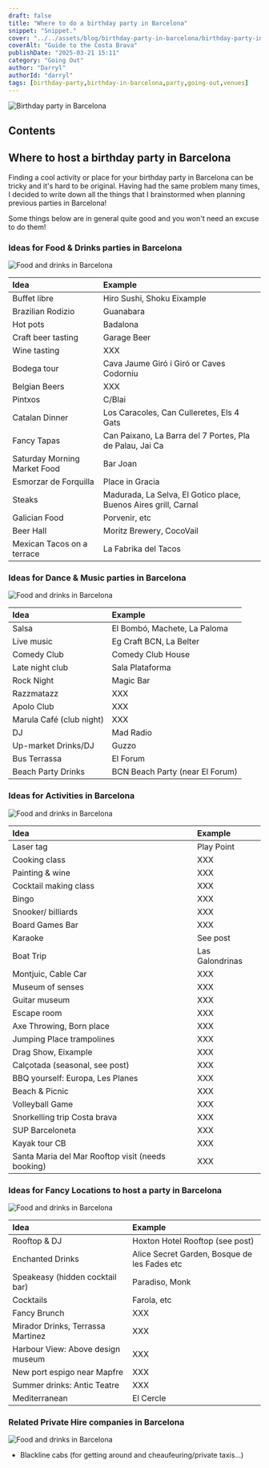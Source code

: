```yaml
---
draft: false
title: "Where to do a birthday party in Barcelona"
snippet: "Snippet."
cover: "../../assets/blog/birthday-party-in-barcelona/birthday-party-in-barcelona.jpg"
coverAlt: "Guide to the Costa Brava"
publishDate: "2025-03-21 15:11"
category: "Going Out"
author: "Darryl"
authorId: "darryl"
tags: [birthday-party,birthday-in-barcelona,party,going-out,venues]
---
```


![Birthday party in Barcelona](../../assets/blog/birthday-party-in-barcelona/birthday-party-in-barcelona.jpg)

## Contents



## Where to host a birthday party in Barcelona

Finding a cool activity or place for your birthday party in Barcelona can be tricky and it's hard to be original. Having had the same problem many times, I decided to write down all the things that I brainstormed when planning previous parties in Barcelona!

Some things below are in general quite good and you won't need an excuse to do them!


### Ideas for Food & Drinks parties in Barcelona

![Food and drinks in Barcelona](../../assets/blog/birthday-party-in-barcelona/food-and-drinks-in-barcelona.jpg)

| Idea                           | Example                    |
| :----------------------------- | :------------------------- |
| Buffet libre                   | Hiro Sushi, Shoku Eixample |
| Brazilian Rodizio              | Guanabara |
| Hot pots                       | Badalona |
| Craft beer tasting             | Garage Beer |
| Wine tasting                   | XXX |
| Bodega tour                    | Cava Jaume Giró i Giró or Caves Codorniu |
| Belgian Beers                  | XXX |
| Pintxos                        | C/Blai |
| Catalan Dinner                 | Los Caracoles, Can Culleretes, Els 4 Gats |
| Fancy Tapas                    | Can Paixano, La Barra del 7 Portes, Pla de Palau, Jai Ca |
| Saturday Morning Market Food   | Bar Joan |
| Esmorzar de Forquilla          | Place in Gracia |
| Steaks                         | Madurada, La Selva, El Gotico place, Buenos Aires grill, Carnal |
| Galician Food                  | Porvenir, etc |
| Beer Hall                      | Moritz Brewery, CocoVail |
| Mexican Tacos on a terrace     | La Fabrika del Tacos

### Ideas for Dance & Music parties in Barcelona

![Food and drinks in Barcelona](../../assets/blog/birthday-party-in-barcelona/food-and-drinks-in-barcelona.jpg)

| Idea                           | Example                      |
| :----------------------------- | :--------------------------- |
| Salsa                          | El Bombó, Machete, La Paloma |
| Live music                     | Eg Craft BCN, La Belter |
| Comedy Club                    | Comedy Club House |
| Late night club                | Sala Plataforma |
| Rock Night                     | Magic Bar |
| Razzmatazz                     | XXX |
| Apolo Club                     | XXX |
| Marula Café (club night)       | XXX |
| DJ                             | Mad Radio |
| Up-market Drinks/DJ            | Guzzo |
| Bus Terrassa                   | El Forum |
| Beach Party Drinks             | BCN Beach Party (near El Forum) |

### Ideas for Activities in Barcelona

![Food and drinks in Barcelona](../../assets/blog/birthday-party-in-barcelona/food-and-drinks-in-barcelona.jpg)

| Idea                             | Example                      |
| :------------------------------- | :--------------------------- |
| Laser tag                        | Play Point |
| Cooking class                    | XXX |
| Painting & wine                  | XXX |
| Cocktail making class            | XXX |
| Bingo                            | XXX |
| Snooker/ billiards               | XXX |
| Board Games Bar                  | XXX |
| Karaoke                          | See post |
| Boat Trip                        | Las Galondrinas |
| Montjuic, Cable Car              | XXX |
| Museum of senses                 | XXX |
| Guitar museum                    | XXX |
| Escape room                      | XXX |
| Axe Throwing, Born place         | XXX |
| Jumping Place trampolines        | XXX |
| Drag Show, Eixample              | XXX |
| Calçotada (seasonal, see post)   | XXX |
| BBQ yourself: Europa, Les Planes | XXX |
| Beach & Picnic                   | XXX |
| Volleyball Game                  | XXX |
| Snorkelling trip Costa brava     | XXX |
| SUP Barceloneta                  | XXX |
| Kayak tour CB                    | XXX |
| Santa Maria del Mar Rooftop visit (needs booking) | XXX |

### Ideas for Fancy Locations to host a party in Barcelona

![Food and drinks in Barcelona](../../assets/blog/birthday-party-in-barcelona/food-and-drinks-in-barcelona.jpg)

| Idea                              | Example                      |
| :-------------------------------- | :--------------------------- |
| Rooftop & DJ                      | Hoxton Hotel Rooftop (see post) |
| Enchanted Drinks                  | Alice Secret Garden, Bosque de les Fades etc |
| Speakeasy (hidden cocktail bar)   | Paradiso, Monk |
| Cocktails                         | Farola, etc |
| Fancy Brunch                      | XXX |
| Mirador Drinks, Terrassa Martinez | XXX |
| Harbour View: Above design museum | XXX |
| New port espigo near Mapfre       | XXX |
| Summer drinks: Antic Teatre       | XXX |
| Mediterranean                     | El Cercle |

### Related Private Hire companies in Barcelona

![Food and drinks in Barcelona](../../assets/blog/birthday-party-in-barcelona/food-and-drinks-in-barcelona.jpg)


- Blackline cabs (for getting around and cheaufeuring/private taxis...)